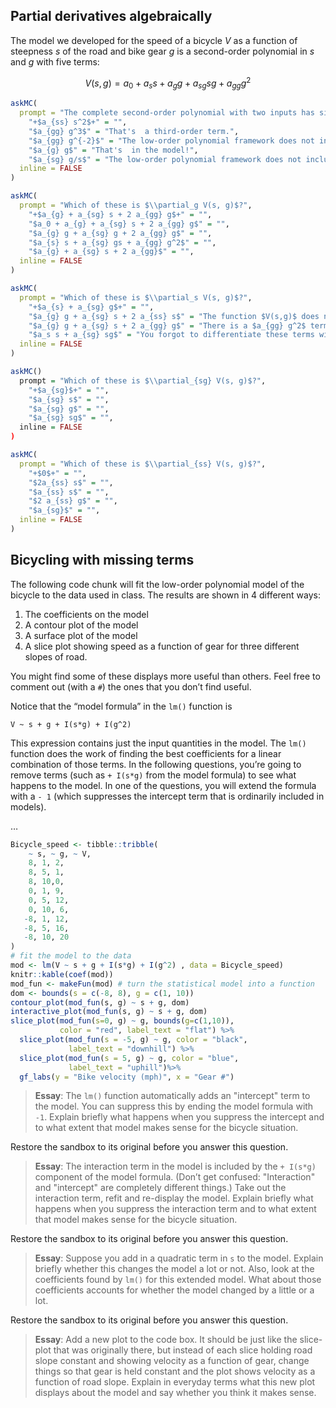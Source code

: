 


## Partial derivatives algebraically

The model we developed for the speed of a bicycle $V$ as a function of steepness $s$ of the road and bike gear $g$ is a second-order polynomial in $s$ and $g$ with five terms:

$$V(s, g) = a_0 + a_s s + a_g g + a_{sg} s g + a_{gg}g^2$$


```r
askMC(
  prompt = "The complete second-order polynomial with two inputs has six terms. Which one is missing in $V(s, g)$",
    "+$a_{ss} s^2$+" = "",
    "$a_{gg} g^3$" = "That's  a third-order term.",
    "$a_{gg} g^{-2}$" = "The low-order polynomial framework does not include negative powers.",
    "$a_{g} g$" = "That's  in the model!",
    "$a_{sg} g/s$" = "The low-order polynomial framework does not include negative powers.",
  inline = FALSE
)
```

```r
askMC(
  prompt = "Which of these is $\\partial_g V(s, g)$?",
    "+$a_{g} + a_{sg} s + 2 a_{gg} g$+" = "",
    "$a_0 + a_{g} + a_{sg} s + 2 a_{gg} g$" = "",
    "$a_{g} g + a_{sg} g + 2 a_{gg} g$" = "",
    "$a_{s} s + a_{sg} gs + a_{gg} g^2$" = "",
    "$a_{g} + a_{sg} s + 2 a_{gg}$" = "",
  inline = FALSE
)
```

```r
askMC(
  prompt = "Which of these is $\\partial_s V(s, g)$?",
    "+$a_{s} + a_{sg} g$+" = "",
    "$a_{g} g + a_{sg} s + 2 a_{ss} s$" = "The function $V(s,g)$ does not have any $a_{ss} g^2$ term.",
    "$a_{g} g + a_{sg} s + 2 a_{gg} g$" = "There is a $a_{gg} g^2$ term in the model. But that does not contribute anything to $\\partial_s V()$ because that term has no dependence on $s$.",
    "$a_s s + a_{sg} sg$" = "You forgot to differentiate these terms with repect to $s$.",
  inline = FALSE
)
```

```r
askMC()
  prompt = "Which of these is $\\partial_{sg} V(s, g)$?",
    "+$a_{sg}$+" = "",
    "$a_{sg} s$" = "",
    "$a_{sg} g$" = "",
    "$a_{sg} sg$" = "",
  inline = FALSE
)
```

```r
askMC(
  prompt = "Which of these is $\\partial_{ss} V(s, g)$?",
    "+$0$+" = "",
    "$2a_{ss} s$" = "",
    "$a_{ss} s$" = "",
    "$2 a_{ss} g$" = "",
    "$a_{sg}$" = "",
  inline = FALSE
)
```


## Bicycling with missing terms

The following code chunk will fit the low-order polynomial model of the bicycle to the data used in class. The results are shown in 4 different ways:

1. The coefficients on the model
2. A contour plot of the model
3. A surface plot of the model
4. A slice plot showing speed as a function of gear for three different slopes of road.

You might find some of these displays more useful than others. Feel free to comment out (with a `#`) the ones that you don't find useful.

Notice that the "model formula" in the `lm()` function is

`V ~ s + g + I(s*g) + I(g^2)`

This expression contains just the input quantities in the model. The `lm()` function does the work of finding the best coefficients for a linear combination of those terms. In the following questions, you're going to remove terms (such as `+ I(s*g)` from the model formula) to see what happens to the model. In one of the questions, you will extend the formula with a `- 1` (which suppresses the intercept term that is ordinarily included in models).

<span title='daily-digital-33-sandbox1'>...</span>
```r
Bicycle_speed <- tibble::tribble(
    ~ s, ~ g, ~ V,
    8, 1, 2,
    8, 5, 1,
    8, 10,0,
    0, 1, 9,
    0, 5, 12,
    0, 10, 6,
   -8, 1, 12,
   -8, 5, 16,
   -8, 10, 20
)
# fit the model to the data
mod <- lm(V ~ s + g + I(s*g) + I(g^2) , data = Bicycle_speed)
knitr::kable(coef(mod))
mod_fun <- makeFun(mod) # turn the statistical model into a function
dom <- bounds(s = c(-8, 8), g = c(1, 10))
contour_plot(mod_fun(s, g) ~ s + g, dom)
interactive_plot(mod_fun(s, g) ~ s + g, dom)
slice_plot(mod_fun(s=0, g) ~ g, bounds(g=c(1,10)),
           color = "red", label_text = "flat") %>%
  slice_plot(mod_fun(s = -5, g) ~ g, color = "black",
             label_text = "downhill") %>%
  slice_plot(mod_fun(s = 5, g) ~ g, color = "blue",
             label_text = "uphill")%>%
  gf_labs(y = "Bike velocity (mph)", x = "Gear #")
```


> **Essay**: The `lm()` function automatically adds an \"intercept\" term to the model. You can suppress this by ending the model formula with `-1`. Explain briefly what happens when you suppress the intercept and to what extent that model makes sense for the bicycle situation.


Restore the sandbox to its original before you answer this question.

> **Essay**: The interaction term in the model is included by the `+ I(s*g)` component of the model formula. (Don't get confused: \"Interaction\" and \"intercept\" are completely different things.) Take out the interaction term, refit and re-display the model. Explain briefly what happens when you suppress the interaction term and to what extent that model makes sense for the bicycle situation.

Restore the sandbox to its original before you answer this question.

> **Essay**: Suppose you add in a quadratic term in `s` to the model. Explain briefly whether this changes the model a lot or not. Also, look at the coefficients found by `lm()` for this extended model. What about those coefficients accounts for whether the model changed by a little or a lot.

Restore the sandbox to its original before you answer this question.
 
> **Essay**: Add a new plot to the code box. It should be just like the slice-plot that was originally there, but instead of each slice holding road slope constant and showing velocity as a function of gear, change things so that gear is held constant and the plot shows velocity as a function of road slope. Explain in everyday terms what this new plot displays about the model and say whether you think it makes sense.
